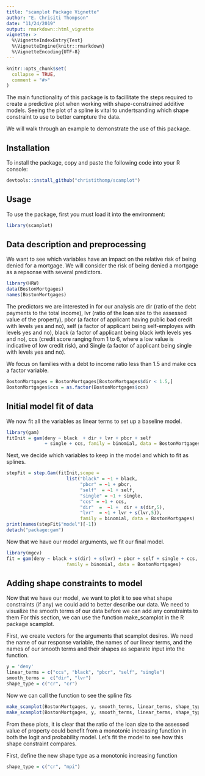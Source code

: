 ```yaml
---
title: "scamplot Package Vignette"
author: "E. Chrisiti Thompson"
date: "11/24/2019"
output: rmarkdown::html_vignette
vignette: >
  %\VignetteIndexEntry{Test}
  %\VignetteEngine{knitr::rmarkdown}
  %\VignetteEncoding{UTF-8}
---
```


```r
knitr::opts_chunk$set(
  collapse = TRUE,
  comment = "#>"
)
```

The main functionality of this package is to facillitate the steps required to create a predictive plot when working with shape-constrained additive models. Seeing the plot of a spline  is vital to undertsanding which shape constraint to use to better campture the data. 


We will walk through an example to demonstrate the use of this package.

## Installation
To install the package, copy and paste the following code into your R console:
```r
devtools::install_github("christithomp/scamplot")
```

## Usage
To use the package, first you must load it into the environment:
```r
library(scamplot)
```

## Data description and preprocessing
We want to see which variables have an impact on the relative risk of being denied for a mortgage. We will consider the risk of being denied a mortgage as a repsonse with several predictors.
```r
library(HRW)
data(BostonMortgages)
names(BostonMortgages)
```
The predictors we are interested in for our analysis are dir (ratio of the debt payments to the total income), lvr (ratio of the loan size to the assessed value of the property), pbcr (a factor of applicant having public bad credit with levels yes and no), self (a factor of applicant being self-employes with levels yes and no), black (a factor of applicant being black iwth levels yes and no), ccs (credit score ranging from 1 to 6, where a low value is indicative of low credit risk), and Single (a factor of applicant being single with levels yes and no).


We focus on families with a debt to income ratio less than 1.5 and make ccs a factor variable.
```r
BostonMortgages = BostonMortgages[BostonMortgages$dir < 1.5,]
BostonMortgages$ccs = as.factor(BostonMortgages$ccs)
```

## Initial model fit of data
We now fit all the variables as linear terms to set up a baseline model.
```r
library(gam)
fitInit = gam(deny ~ black  + dir + lvr + pbcr + self 
              + single + ccs, family = binomial, data = BostonMortgages)
```

Next, we decide which variables to keep in the model and which to fit as splines.
```r
stepFit = step.Gam(fitInit,scope =
                      list("black" = ~1 + black,
                           "pbcr" = ~1 + pbcr,
                           "self"  = ~1 + self,
                           "single" = ~1 + single,
                           "ccs" = ~1 + ccs,
                           "dir"  =  ~1 +  dir + s(dir,5),
                           "lvr"  = ~1 + lvr + s(lvr,5)),
                           family = binomial, data = BostonMortgages)
print(names(stepFit$"model")[-1])
detach("package:gam")
```
 

 Now that we have our model arguments, we fit our final model.
```r
library(mgcv)
fit = gam(deny ~ black + s(dir) + s(lvr) + pbcr + self + single + ccs,
                      family = binomial, data = BostonMortgages)
```

## Adding shape constraints to model
Now that we have our model, we want to plot it to see what shape constraints (if any) we could add to better describe our data. We need to visualize the smooth terms of our data before we can add any constraints to them For this section, we can use the function make_scamplot in the R package scamplot.


First, we create vectors for the arguments that scamplot desires. We need the name of our response variable, the names of our linear terms, and the names of our smooth terms and their shapes as separate input into the function.
```r
y = 'deny'
linear_terms = c("ccs", "black", "pbcr", "self", "single")
smooth_terms =  c("dir", "lvr")
shape_type = c("cr", "cr")
```

Now we can call the function to see the spline fits
```r
make_scamplot(BostonMortgages, y, smooth_terms, linear_terms, shape_type, type = "link")
make_scamplot(BostonMortgages, y, smooth_terms, linear_terms, shape_type, type = "response")
```

From these plots, it is clear that the ratio of the loan size to the assessed value of property could benefit from a monotonic increasing function in both the logit and probability model. Let's fit the model to see how this shape constraint compares.

First, define the new shape type as a monotonic increasing function
```r
shape_type = c("cr", "mpi")
```

